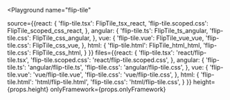 

<Playground
  name="flip-tile"
  
  source={{react: {
             'flip-tile.tsx': FlipTile_tsx_react,
             'flip-tile.scoped.css': FlipTile_scoped_css_react,
           },
           angular: {
             'flip-tile.ts': FlipTile_ts_angular,
             'flip-tile.css': FlipTile_css_angular,
           },
           vue: {
             'flip-tile.vue': FlipTile_vue_vue,
             'flip-tile.css': FlipTile_css_vue,
           },
           html: {
             'flip-tile.html': FlipTile_html_html,
             'flip-tile.css': FlipTile_css_html,
           }
}}
  files={{react: {
            'flip-tile.tsx': 'react/flip-tile.tsx',
            'flip-tile.scoped.css': 'react/flip-tile.scoped.css',
          },
          angular: {
            'flip-tile.ts': 'angular/flip-tile.ts',
            'flip-tile.css': 'angular/flip-tile.css',
          },
          vue: {
            'flip-tile.vue': 'vue/flip-tile.vue',
            'flip-tile.css': 'vue/flip-tile.css',
          },
          html: {
            'flip-tile.html': 'html/flip-tile.html',
            'flip-tile.css': 'html/flip-tile.css',
          }
}}
  height={props.height}
  onlyFramework={props.onlyFramework}
></Playground>
